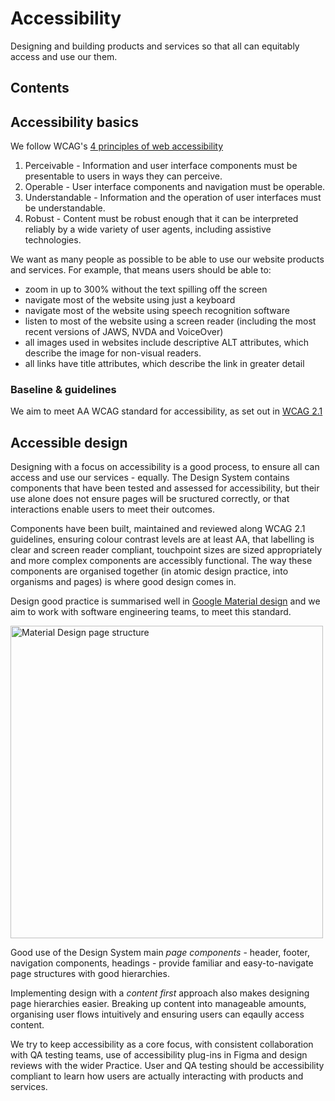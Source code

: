 # Accessibility
Designing and building products and services so that all can equitably access and use our them.

## Contents

## Accessibility basics
We follow WCAG's [4 principles of web accessibility](https://www.w3.org/WAI/WCAG21/Understanding/intro#understanding-the-four-principles-of-accessibility)

1. Perceivable - Information and user interface components must be presentable to users in ways they can perceive.
2. Operable - User interface components and navigation must be operable.
3. Understandable - Information and the operation of user interfaces must be understandable.
4. Robust - Content must be robust enough that it can be interpreted reliably by a wide variety of user agents, including assistive technologies.

We want as many people as possible to be able to use our website products and services. For example, that means users should be able to:

* zoom in up to 300% without the text spilling off the screen
* navigate most of the website using just a keyboard
* navigate most of the website using speech recognition software
* listen to most of the website using a screen reader (including the most recent versions of JAWS, NVDA and VoiceOver)
* all images used in websites include descriptive ALT attributes, which describe the image for non-visual readers.
* all links have title attributes, which describe the link in greater detail

### Baseline & guidelines
We aim to meet AA WCAG standard for accessibility, as set out in [WCAG 2.1](https://www.w3.org/TR/WCAG21/)

## Accessible design
Designing with a focus on accessibility is a good process, to ensure all can access and use our services - equally. The Design System contains components that have been tested and assessed for accessibility, but their use alone does not ensure pages will be sructured correctly, or that interactions enable users to meet their outcomes.

Components have been built, maintained and reviewed along WCAG 2.1 guidelines, ensuring colour contrast levels are at least AA, that labelling is clear and screen reader compliant, touchpoint sizes are sized appropriately and more complex components are accessibly functional. The way these components are organised together (in atomic design practice, into organisms and pages) is where good design comes in.

Design good practice is summarised well in [Google Material design](https://m3.material.io/foundations/accessible-design/design-to-implementation) and we aim to work with software engineering teams, to meet this standard.

<img src="/principles/accessibility/accessibility structure.png" height="500" alt="Material Design page structure"/>

Good use of the Design System main _page components_ - header, footer, navigation components, headings - provide familiar and easy-to-navigate page structures with good hierarchies.

Implementing design with a _content first_ approach also makes designing page hierarchies easier. Breaking up content into manageable amounts, organising user flows intuitively and ensuring users can eqaully access content.

We try to keep accessibility as a core focus, with consistent collaboration with QA testing teams, use of accessibility plug-ins in Figma and design reviews with the wider Practice. User and QA testing should be accessibility compliant to learn how users are actually interacting with products and services.

[//]: # (## Themes)

[//]: # (Our latest version of the Design System enables teams to set options for _themes_ that can include dark mode, high contrast mode and other themes relevant to user needs in complex contexts, such as the dark area at the back of a ship's bridge.)

[//]: # ()
[//]: # (INSERT IMAGES OF THEMES HERE)

